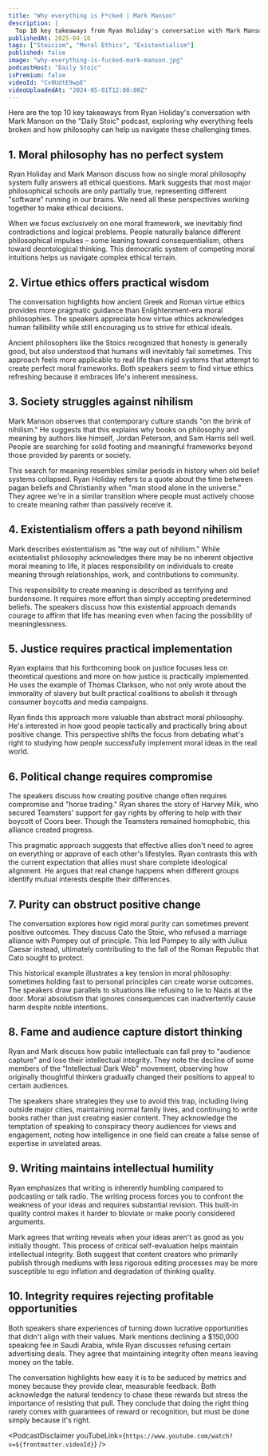 ```yaml
---
title: "Why everything is F*cked | Mark Manson"
description: |
  Top 10 key takeaways from Ryan Holiday's conversation with Mark Manson on the "Daily Stoic" podcast, exploring why everything feels broken and how philosophy can help us navigate these challenging times.
publishedAt: 2025-04-18
tags: ["Stoicism", "Moral Ethics", "Existentialism"]
published: false
image: "why-everything-is-fucked-mark-manson.jpg"
podcastHost: "Daily Stoic"
isPremium: false
videoId: "Cv0UdtE9wpE"
videoUploadedAt: "2024-05-01T12:00:00Z"
---
```



<PodcastSummaryPageLayout frontmatter={frontmatter}>

Here are the top 10 key takeaways from Ryan Holiday's conversation with Mark Manson on the "Daily Stoic" podcast, exploring why everything feels broken and how philosophy can help us navigate these challenging times.

## 1. Moral philosophy has no perfect system

Ryan Holiday and Mark Manson discuss how no single moral philosophy system fully answers all ethical questions. Mark suggests that most major philosophical schools are only partially true, representing different "software" running in our brains. We need all these perspectives working together to make ethical decisions.

When we focus exclusively on one moral framework, we inevitably find contradictions and logical problems. People naturally balance different philosophical impulses – some leaning toward consequentialism, others toward deontological thinking. This democratic system of competing moral intuitions helps us navigate complex ethical terrain.

## 2. Virtue ethics offers practical wisdom

The conversation highlights how ancient Greek and Roman virtue ethics provides more pragmatic guidance than Enlightenment-era moral philosophies. The speakers appreciate how virtue ethics acknowledges human fallibility while still encouraging us to strive for ethical ideals.

Ancient philosophers like the Stoics recognized that honesty is generally good, but also understood that humans will inevitably fail sometimes. This approach feels more applicable to real life than rigid systems that attempt to create perfect moral frameworks. Both speakers seem to find virtue ethics refreshing because it embraces life's inherent messiness.

## 3. Society struggles against nihilism

Mark Manson observes that contemporary culture stands "on the brink of nihilism." He suggests that this explains why books on philosophy and meaning by authors like himself, Jordan Peterson, and Sam Harris sell well. People are searching for solid footing and meaningful frameworks beyond those provided by parents or society.

This search for meaning resembles similar periods in history when old belief systems collapsed. Ryan Holiday refers to a quote about the time between pagan beliefs and Christianity when "man stood alone in the universe." They agree we're in a similar transition where people must actively choose to create meaning rather than passively receive it.

## 4. Existentialism offers a path beyond nihilism

Mark describes existentialism as "the way out of nihilism." While existentialist philosophy acknowledges there may be no inherent objective moral meaning to life, it places responsibility on individuals to create meaning through relationships, work, and contributions to community.

This responsibility to create meaning is described as terrifying and burdensome. It requires more effort than simply accepting predetermined beliefs. The speakers discuss how this existential approach demands courage to affirm that life has meaning even when facing the possibility of meaninglessness.

## 5. Justice requires practical implementation

Ryan explains that his forthcoming book on justice focuses less on theoretical questions and more on how justice is practically implemented. He uses the example of Thomas Clarkson, who not only wrote about the immorality of slavery but built practical coalitions to abolish it through consumer boycotts and media campaigns.

Ryan finds this approach more valuable than abstract moral philosophy. He's interested in how good people tactically and practically bring about positive change. This perspective shifts the focus from debating what's right to studying how people successfully implement moral ideas in the real world.

## 6. Political change requires compromise

The speakers discuss how creating positive change often requires compromise and "horse trading." Ryan shares the story of Harvey Milk, who secured Teamsters' support for gay rights by offering to help with their boycott of Coors beer. Though the Teamsters remained homophobic, this alliance created progress.

This pragmatic approach suggests that effective allies don't need to agree on everything or approve of each other's lifestyles. Ryan contrasts this with the current expectation that allies must share complete ideological alignment. He argues that real change happens when different groups identify mutual interests despite their differences.

## 7. Purity can obstruct positive change

The conversation explores how rigid moral purity can sometimes prevent positive outcomes. They discuss Cato the Stoic, who refused a marriage alliance with Pompey out of principle. This led Pompey to ally with Julius Caesar instead, ultimately contributing to the fall of the Roman Republic that Cato sought to protect.

This historical example illustrates a key tension in moral philosophy: sometimes holding fast to personal principles can create worse outcomes. The speakers draw parallels to situations like refusing to lie to Nazis at the door. Moral absolutism that ignores consequences can inadvertently cause harm despite noble intentions.

## 8. Fame and audience capture distort thinking

Ryan and Mark discuss how public intellectuals can fall prey to "audience capture" and lose their intellectual integrity. They note the decline of some members of the "Intellectual Dark Web" movement, observing how originally thoughtful thinkers gradually changed their positions to appeal to certain audiences.

The speakers share strategies they use to avoid this trap, including living outside major cities, maintaining normal family lives, and continuing to write books rather than just creating easier content. They acknowledge the temptation of speaking to conspiracy theory audiences for views and engagement, noting how intelligence in one field can create a false sense of expertise in unrelated areas.

## 9. Writing maintains intellectual humility

Ryan emphasizes that writing is inherently humbling compared to podcasting or talk radio. The writing process forces you to confront the weakness of your ideas and requires substantial revision. This built-in quality control makes it harder to bloviate or make poorly considered arguments.

Mark agrees that writing reveals when your ideas aren't as good as you initially thought. This process of critical self-evaluation helps maintain intellectual integrity. Both suggest that content creators who primarily publish through mediums with less rigorous editing processes may be more susceptible to ego inflation and degradation of thinking quality.

## 10. Integrity requires rejecting profitable opportunities

Both speakers share experiences of turning down lucrative opportunities that didn't align with their values. Mark mentions declining a $150,000 speaking fee in Saudi Arabia, while Ryan discusses refusing certain advertising deals. They agree that maintaining integrity often means leaving money on the table.

The conversation highlights how easy it is to be seduced by metrics and money because they provide clear, measurable feedback. Both acknowledge the natural tendency to chase these rewards but stress the importance of resisting that pull. They conclude that doing the right thing rarely comes with guarantees of reward or recognition, but must be done simply because it's right.

<PodcastDisclaimer
  youTubeLink={`https://www.youtube.com/watch?v=${frontmatter.videoId}`}
/>

</PodcastSummaryPageLayout>
